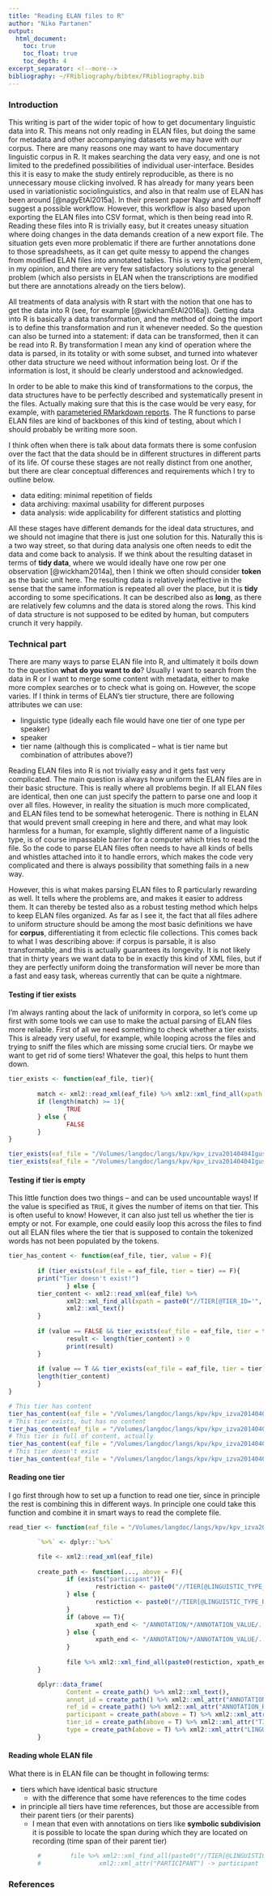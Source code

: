 ```yaml
---
title: "Reading ELAN files to R"
author: "Niko Partanen"
output:
  html_document:
    toc: true
    toc_float: true
    toc_depth: 4
excerpt_separator: <!--more-->
bibliography: ~/FRibliography/bibtex/FRibliography.bib
---
```


### Introduction

This writing is part of the wider topic of how to get documentary linguistic data into R. This means not only reading in ELAN files, but doing the same for metadata and other accompanying datasets we may have with our corpus. There are many reasons one may want to have documentary linguistic corpus in R. It makes searching the data very easy, and one is not limited to the predefined possibilities of individual user-interface. Besides this it is easy to make the study entirely reproducible, as there is no unnecessary mouse clicking involved. R has already for many years been used in variationistic sociolinguistics, and also in that realm use of ELAN has been around [@nagyEtAl2015a]. In their present paper Nagy and Meyerhoff suggest a possible workflow. However, this workflow is also based upon exporting the ELAN files into CSV format, which is then being read into R. Reading these files into R is trivially easy, but it creates uneasy situation where doing changes in the data demands creation of a new export file. The situation gets even more problematic if there are further annotations done to those spreadsheets, as it can get quite messy to append the changes from modified ELAN files into annotated tables. This is very typical problem, in my opinion, and there are very few satisfactory solutions to the general problem (which also persists in ELAN when the transcriptions are modified but there are annotations already on the tiers below).

All treatments of data analysis with R start with the notion that one has to get the data into R (see, for example [@wickhamEtAl2016a]). Getting data into R is basically a data transformation, and the method of doing the import is to define this transformation and run it whenever needed. So the question can also be turned into a statement: if data can be transformed, then it can be read into R. By transformation I mean any kind of operation where the data is parsed, in its totality or with some subset, and turned into whatever other data structure we need without information being lost. Or if the information is lost, it should be clearly understood and acknowledged.

In order to be able to make this kind of transformations to the corpus, the data structures have to be perfectly described and systematically present in the files. Actually making sure that this is the case would be very easy, for example, with [parameteried RMarkdown reports](http://rmarkdown.rstudio.com/developer_parameterized_reports.html). The R functions to parse ELAN files are kind of backbones of this kind of testing, about which I should probably be writing more soon.

I think often when there is talk about data formats there is some confusion over the fact that the data should be in different structures in different parts of its life. Of course these stages are not really distinct from one another, but there are clear conceptual differences and requirements which I try to outline below. 

- data editing: minimal repetition of fields
- data archiving: maximal usability for different purposes
- data analysis: wide applicability for different statistics and plotting

All these stages have different demands for the ideal data structures, and we should not imagine that there is just one solution for this. Naturally this is a two way street, so that during data analysis one often needs to edit the data and come back to analysis. If we think about the resulting dataset in terms of **tidy data**, where we would ideally have one row per one observation [@wickham2014a], then I think we often should consider **token** as the basic unit here. The resulting data is relatively ineffective in the sense that the same information is repeated all over the place, but it is **tidy** according to some specifications. It can be described also as **long**, as there are relatively few columns and the data is stored along the rows. This kind of data structure is not supposed to be edited by human, but computers crunch it very happily.

### Technical part

There are many ways to parse ELAN file into R, and ultimately it boils down to the question **what do you want to do**? Usually I want to search from the data in R or I want to merge some content with metadata, either to make more complex searches or to check what is going on. However, the scope varies. If I think in terms of ELAN's tier structure, there are following attributes we can use:

- linguistic type (ideally each file would have one tier of one type per speaker)
- speaker
- tier name (although this is complicated -- what is tier name but combination of attributes above?)

Reading ELAN files into R is not trivially easy and it gets fast very complicated. The main question is always how uniform the ELAN files are in their basic structure. This is really where all problems begin. If all ELAN files are identical, then one can just specify the pattern to parse one and loop it over all files. However, in reality the situation is much more complicated, and ELAN files tend to be somewhat heterogenic. There is nothing in ELAN that would prevent small creeping in here and there, and what may look harmless for a human, for example, slightly different name of a linguistic type, is of course impassable barrier for a computer which tries to read the file. So the code to parse ELAN files often needs to have all kinds of bells and whistles attached into it to handle errors, which makes the code very complicated and there is always possibility that something fails in a new way.

However, this is what makes parsing ELAN files to R particularly rewarding as well. It tells where the problems are, and makes it easier to address them. It can thereby be tested also as a robust testing method which helps to keep ELAN files organized. As far as I see it, the fact that all files adhere to uniform structure should be among the most basic definitions we have for **corpus**, differentiating it from eclectic file collections. This comes back to what I was describing above: if corpus is parsable, it is also transformable, and this is actually guarantees its longevity. It is not likely that in thirty years we want data to be in exactly this kind of XML files, but if they are perfectly uniform doing the transformation will never be more than a fast and easy task, whereas currently that can be quite a nightmare.

#### Testing if tier exists

I'm always ranting about the lack of uniformity in corpora, so let's come up first with some tools we can use to make the actual parsing of ELAN files more reliable. First of all we need something to check whether a tier exists. This is already very useful, for example, while looping across the files and trying to sniff the files which are missing some crucial tiers. Or maybe we want to get rid of some tiers! Whatever the goal, this helps to hunt them down.

```r
tier_exists <- function(eaf_file, tier){
        
        match <- xml2::read_xml(eaf_file) %>% xml2::xml_find_all(xpath = paste0("//TIER[@TIER_ID='", tier, "']"))
        if (length(match) >= 1){
                TRUE
        } else {
                FALSE
        }
}

tier_exists(eaf_file = "/Volumes/langdoc/langs/kpv/kpv_izva20140404IgusevJA/kpv_izva20140404IgusevJA.eaf", tier = "word@JAI-M-1939")
tier_exists(eaf_file = "/Volumes/langdoc/langs/kpv/kpv_izva20140404IgusevJA/kpv_izva20140404IgusevJA.eaf", tier = "token@JAI-M-1939")

```

#### Testing if tier is empty

This little function does two things -- and can be used uncountable ways! If the value is specified as `TRUE`, it gives the number of items on that tier. This is often useful to know! However, it can also just tell us whether the tier is empty or not. For example, one could easily loop this across the files to find out all ELAN files where the tier that is supposed to contain the tokenized words has not been populated by the tokens.

```r

tier_has_content <- function(eaf_file, tier, value = F){
        
        if (tier_exists(eaf_file = eaf_file, tier = tier) == F){
        print("Tier doesn't exist!")
                } else {
        tier_content <- xml2::read_xml(eaf_file) %>% 
                xml2::xml_find_all(xpath = paste0("//TIER[@TIER_ID='", tier, "']/ANNOTATION/*/ANNOTATION_VALUE")) %>%
                xml2::xml_text()
        }
        
        if (value == FALSE && tier_exists(eaf_file = eaf_file, tier = tier) == T) {
                result <- length(tier_content) > 0
                print(result)
        }
        
        if (value == T && tier_exists(eaf_file = eaf_file, tier = tier) == T) {
        length(tier_content)
        }
}

# This tier has content
tier_has_content(eaf_file = "/Volumes/langdoc/langs/kpv/kpv_izva20140404IgusevJA/kpv_izva20140404IgusevJA.eaf", tier = "word@JAI-M-1939", value = F)
# This tier exists, but has no content
tier_has_content(eaf_file = "/Volumes/langdoc/langs/kpv/kpv_izva20140404IgusevJA/kpv_izva20140404IgusevJA.eaf", tier = "phonet-UPA@JAI-M-1939", value = F)
# This tier is full of content, actually
tier_has_content(eaf_file = "/Volumes/langdoc/langs/kpv/kpv_izva20140404IgusevJA/kpv_izva20140404IgusevJA.eaf", tier = "word@JAI-M-1939", value = T)
# This tier doesn't exist
tier_has_content(eaf_file = "/Volumes/langdoc/langs/kpv/kpv_izva20140404IgusevJA/kpv_izva20140404IgusevJA.eaf", tier = "token@JAI-M-1939", value = T)

```


#### Reading one tier

I go first through how to set up a function to read one tier, since in principle the rest is combining this in different ways. In principle one could take this function and combine it in smart ways to read the complete file.

```r

read_tier <- function(eaf_file = "/Volumes/langdoc/langs/kpv/kpv_izva20140404IgusevJA/kpv_izva20140404IgusevJA.eaf", participant = "JAI-M-1939", linguistic_type = "wordT", independent = F){

        `%>%` <- dplyr::`%>%`

        file <- xml2::read_xml(eaf_file)
        
        create_path <- function(..., above = F){
                if (exists("participant")){
                        restriction <- paste0("//TIER[@LINGUISTIC_TYPE_REF='", linguistic_type, "' and @PARTICIPANT='", participant,"']")
                } else {
                        restiction <- paste0("//TIER[@LINGUISTIC_TYPE_REF='", linguistic_type, "']")
                }
                if (above == T){
                        xpath_end <- "/ANNOTATION/*/ANNOTATION_VALUE/../../.."
                } else {
                        xpath_end <- "/ANNOTATION/*/ANNOTATION_VALUE/.."
                }
                
                file %>% xml2::xml_find_all(paste0(restiction, xpath_end))
        }

        dplyr::data_frame(
                Content = create_path() %>% xml2::xml_text(),
                annot_id = create_path() %>% xml2::xml_attr("ANNOTATION_ID"),
                ref_id = create_path() %>% xml2::xml_attr("ANNOTATION_REF"),
                participant = create_path(above = T) %>% xml2::xml_attr("PARTICIPANT"),
                tier_id = create_path(above = T) %>% xml2::xml_attr("TIER_ID"),
                type = create_path(above = T) %>% xml2::xml_attr("LINGUISTIC_TYPE_REF"))
        }

```


#### Reading whole ELAN file

What there is in ELAN file can be thought in following terms:

- tiers which have identical basic structure
    - with the difference that some have references to the time codes
- in principle all tiers have time references, but those are accessible from their parent tiers (or their parents)
    - I mean that even with annotations on tiers like **symbolic subdivision** it is possible to locate the span during which they are located on recording (time span of their parent tier)

```r
        #        file %>% xml2::xml_find_all(paste0("//TIER[@LINGUISTIC_TYPE_REF='", linguistic_type, "']")) %>%
        #                xml2::xml_attr("PARTICIPANT") -> participant
```


### References
